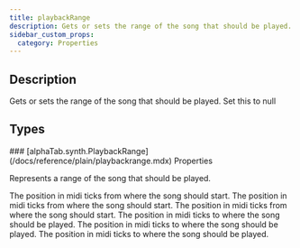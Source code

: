 ```yaml
---
title: playbackRange
description: Gets or sets the range of the song that should be played. Set this to null
sidebar_custom_props:
  category: Properties
---
```




## Description
Gets or sets the range of the song that should be played. Set this to null 

<PropertyDescription />

## Types

<TypeTable>
    <TypeRow type="js" name="alphaTab.synth.PlaybackRange?" />
    <TypeRow type="net" name="AlphaTab.Synth.PlaybackRange?" />
    <TypeRow type="android" name="alphaTab.synth.PlaybackRange?" />
</TypeTable>
### [alphaTab.synth.PlaybackRange](/docs/reference/plain/playbackrange.mdx) Properties

Represents a range of the song that should be played.

<ParameterTable>
    <ParameterRow platform="js" name="startTick" type="number">
        The position in midi ticks from where the song should start.
    </ParameterRow>
    <ParameterRow platform="net" name="StartTick" type="double">
        The position in midi ticks from where the song should start.
    </ParameterRow>
    <ParameterRow platform="android" name="startTick" type="Double">
        The position in midi ticks from where the song should start.
    </ParameterRow>
    <ParameterRow platform="js" name="endTick" type="number">
        The position in midi ticks to where the song should be played.
    </ParameterRow>
    <ParameterRow platform="net" name="EndTick" type="double">
        The position in midi ticks to where the song should be played.
    </ParameterRow>
    <ParameterRow platform="android" name="endTick" type="Double">
        The position in midi ticks to where the song should be played.
    </ParameterRow>
</ParameterTable>
